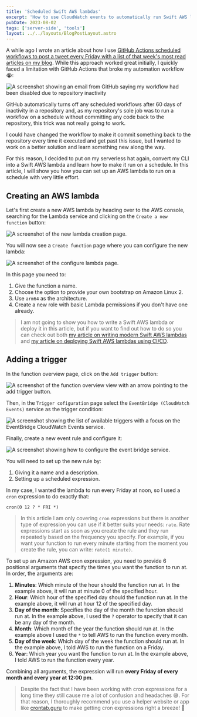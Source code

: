 ```yaml
---
title: 'Scheduled Swift AWS lambdas'
excerpt: 'How to use CloudWatch events to automatically run Swift AWS lambdas on a schedule.'
pubDate: 2023-08-02
tags: ['server-side', 'tools']
layout: ../../layouts/BlogPostLayout.astro
---
```


A while ago I wrote an article about how I use [GitHub Actions scheduled workflows to post a tweet every Friday with a list of that week's most read articles on my blog](https://www.polpiella.dev/scheduling-tweets-with-github-actions-and-swift). While this approach worked great initially, I quickly faced a limitation with GitHub Actions that broke my automation workflow 😭:

![A screenshot showing an email from GitHub saying my workflow had been disabled due to repository inactivity](/assets/posts/scheduled-swift-aws-lambdas/gha-email.webp)

GitHub automatically turns off any scheduled workflows after 60 days of inactivity in a repository and, as my repository's sole job was to run a workflow on a schedule without committing any code back to the repository, this trick was not really going to work.

I could have changed the workflow to make it commit something back to the repository every time it executed and get past this issue, but I wanted to work on a better solution and learn something new along the way.

For this reason, I decided to put on my serverless hat again, convert my CLI into a Swift AWS lambda and learn how to make it run on a schedule. In this article, I will show you how you can set up an AWS lambda to run on a schedule with very little effort.

## Creating an AWS lambda

Let's first create a new AWS lambda by heading over to the AWS console, searching for the Lambda service and clicking on the `Create a new function` button:

![A screenshot of the new lambda creation page.](/assets/posts/scheduled-swift-aws-lambdas/new-lambda.webp)

You will now see a `Create function` page where you can configure the new lambda:

![A screenshot of the configure lambda page.](/assets/posts/scheduled-swift-aws-lambdas/configure-lambda.webp)

In this page you need to:

1. Give the function a name.
2. Choose the option to provide your own bootstrap on Amazon Linux 2.
3. Use `arm64` as the architecture.
4. Create a new role with basic Lambda permissions if you don't have one already.

> I am not going to show you how to write a Swift AWS lambda or deploy it in this article, but if you want to find out how to do so you can check out both [my article on writing modern Swift AWS lambdas](https://www.polpiella.dev/swift-async-await-in-aws-lambdas) and [my article on deploying Swift AWS lambdas using CI/CD](https://www.polpiella.dev/automatic-deployment-of-swift-aws-lambdas-on-ci-cd).

## Adding a trigger

In the function overview page, click on the `Add trigger` button:

![A screenshot of the function overview view with an arrow pointing to the add trigger button.](/assets/posts/scheduled-swift-aws-lambdas/add-trigger.webp)

Then, in the `Trigger cofiguration` page select the `EventBridge (CloudWatch Events)` service as the trigger condition:

![A screenshot showing the list of available triggers with a focus on the EventBridge CloudWatch Events service.](/assets/posts/scheduled-swift-aws-lambdas/select-service.webp)

Finally, create a new event rule and configure it:

![A screenshot showing how to configure the event bridge service.](/assets/posts/scheduled-swift-aws-lambdas/configure-service.webp)

You will need to set up the new rule by:

1. Giving it a name and a description.
2. Setting up a scheduled expression.

In my case, I wanted the lambda to run every Friday at noon, so I used a `cron` expression to do exactly that:

```
cron(0 12 ? * FRI *)
```

> In this article I am only covering `cron` expressions but there is another type of expression you can use if it better suits your needs: `rate`. Rate expressions start as soon as you create the rule and they run repeatedly based on the frequency you specify. For example, if you want your function to run every minute starting from the moment you create the rule, you can write: `rate(1 minute)`.

To set up an Amazon AWS cron expression, you need to provide 6 positional arguments that specify the times you want the function to run at. In order, the arguments are:

1. **Minutes**: Which minute of the hour should the function run at. In the example above, it will run at minute 0 of the specified hour.
2. **Hour**: Which hour of the specified day should the function run at. In the example above, it will run at hour 12 of the specified day.
3. **Day of the month**: Specifies the day of the month the function should run at. In the example above, I used the `?` operator to specify that it can be any day of the month.
4. **Month**: Which month of the year the function should run at. In the example above I used the `*` to tell AWS to run the function every month.
5. **Day of the week**: Which day of the week the function should run at. In the example above, I told AWS to run the function on a Friday.
6. **Year**: Which year you want the function to run at. In the example above, I told AWS to run the function every year.

Combining all arguments, the expression will run **every Friday of every month and every year at 12:00 pm**.

> Despite the fact that I have been working with cron expressions for a long time they still cause me a lot of confusion and headaches 😅. For that reason, I thoroughly recommend you use a helper website or app like [crontab.guru](https://crontab.guru/) to make getting cron expressions right a breeze! 💨
